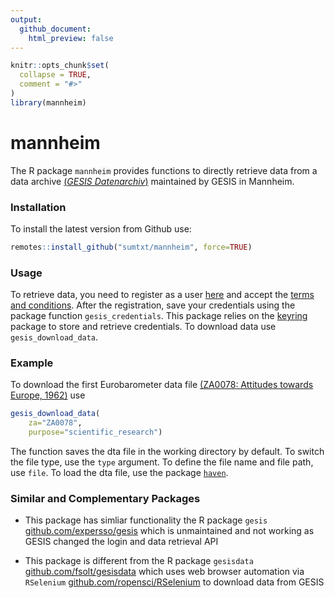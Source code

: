 ```yaml
---
output:
  github_document:
    html_preview: false
---
```


<!-- README.md is generated from README.Rmd. Please edit that file -->

```r
knitr::opts_chunk$set(
  collapse = TRUE,
  comment = "#>"
)
library(mannheim)
```

# mannheim 

The R package `mannheim` provides functions to directly retrieve data from a data archive [(_GESIS Datenarchiv_)](https://www.gesis.org/angebot/daten-finden-und-abrufen) maintained by GESIS in Mannheim. 

### Installation 

To install the latest version from Github use:  

```r
remotes::install_github("sumtxt/mannheim", force=TRUE)
```


### Usage 

To retrieve data, you need to register as a user [here](https://login.gesis.org/realms/gesis/login-actions/registration?client_id=js-login) and accept the [terms and conditions](https://www.gesis.org/fileadmin/upload/dienstleistung/daten/umfragedaten/_bgordnung_bestellen/2018-05-25_Usage_regulations_GESIS_DAS.pdf). After the registration, save your credentials using the package function `gesis_credentials`.  This package relies on the [keyring](https://github.com/r-lib/keyring) package to store and retrieve credentials. To download data use `gesis_download_data`.


### Example

To download the first Eurobarometer data file [(ZA0078: Attitudes towards Europe, 1962)](https://doi.org/10.4232/1.10850) use 

```r
gesis_download_data(
	za="ZA0078", 
	purpose="scientific_research")
```	

The function saves the dta file in the working directory by default. To switch the file type, use the `type` argument. To define the file name and file path, use `file`. To load the dta file, use the package [`haven`](https://github.com/tidyverse/haven).


### Similar and Complementary Packages 

* This package has simliar functionality the  R package `gesis` [github.com/expersso/gesis](https://github.com/expersso/gesis) which is unmaintained and not working as GESIS changed the login and data retrieval API 

* This package is different from the R package `gesisdata` [github.com/fsolt/gesisdata](https://github.com/fsolt/gesisdata) which uses web browser automation via `RSelenium` [github.com/ropensci/RSelenium](https://github.com/ropensci/RSelenium/) to download data from GESIS


